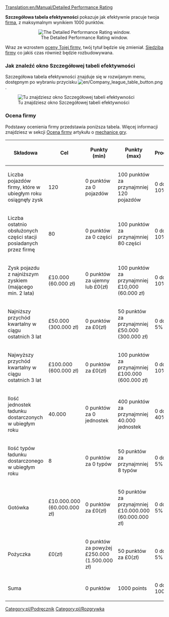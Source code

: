 [[Translation:en/Manual/Detailed Performance Rating]]

'''Szczegółowa tabela efektywności''' pokazuje jak efektywnie pracuje twoja [[pl/Manual/Firma transportowa|firma]], z maksymalnym wynikiem 1000 punktów.

<center>[[File:pl/SzczegółowaTabelaEfetywnosciPL.png|center|frame|The Detailed Performance Rating window.]]</center>

Wraz ze wzrostem [[pl/Manual/Game Mechanics/Mechanika gry|oceny Tojej firmy]], twój tytuł będzie się zmieniał. [[pl/Archive/Manual/Siedziba firmy|Siedziba firmy]] co jakiś czas również będzie rozbudowywana.

===Jak znaleźć okno Szczegółowej tabeli efektywności===
Szczegółowa tabela efektywności znajduje się w rozwijanym menu, dostępnym po wybraniu przycisku [[File:en/Company league table button.png]].

[[File:pl/SzczegółowaTabelaEfetywnosciGdziePL.png|center|frame|Tu znajdziesz okno Szczegółowej tabeli efektywności]]

===Ocena firmy===

Podstawy ocenienia firmy przedstawia poniższa tabela. Więcej informacji znajdziesz w sekcji [[pl/Manual/Game Mechanics/Mechanika gry|Ocena firmy]] artykułu o [[pl/Manual/Game Mechanics/Mechanika gry|mechanice gry]].

{| {{en/Wikitable}}
|- style="background:#efefef"
! Składowa !! Cel !! Punkty (min) !! Punkty (max) !! Procent
|-
|Liczba pojazdów firmy, które w ubiegłym roku osiągnęły zysk||120||0 punktów za 0 pojazdów||100 punktów za przynajmniej 120 pojazdów||0 do 10%
|-
|Liczba ostatnio obsłużonych części stacji posiadanych przez firmę||80||0 punktów za 0 części||100 punktów za przynajmniej 80 części||0 do 10%
|-
|Zysk pojazdu z najniższym zyskiem (mającego min. 2 lata)||£10.000 (60.000 zł)||0 punktów za ujemny lub £0(zł)||100 punktów za przynajmniej £10,000 (60.000 zł)||0 do 10%
|-
|Najniższy przychód kwartalny w ciągu ostatnich 3 lat||£50.000 (300.000 zł)||0 punktów za £0(zł)||50 punktów za przynajmniej £50.000 (300.000 zł)||0 do 5%
|-
|Najwyższy przychód kwartalny w ciągu ostatnich 3 lat||£100.000 (600.000 zł)||0 punktów za £0(zł)||100 punktów za przynajmniej £100.000 (600.000 zł)||0 do 10%
|-
|Ilość jednostek ładunku dostarczonych w ubiegłym roku||40.000||0 punktów za 0 jednostek||400 punktów za przynajmniej 40.000 jednostek||0 do 40%
|-
|Ilość typów ładunku dostarczonego w ubiegłym roku||8||0 punktów za 0 typów||50 punktów za przynajmniej 8 typów||0 do 5% 
|-
|Gotówka||£10.000.000 (60.000.000 zł)||0 punktów za £0(zł)||50 punktów za przynajmniej £10.000.000 (60.000.000 zł)||0 do 5%
|-
|Pożyczka||£0(zł)||0 punktów za powyżej £250.000 (1.500.000 zł)||50 punktów za £0(zł)||0 do 5%
|- style="background:#efefef"
! Suma !!!! 0 punktów !! 1000 points !! 0 do 100%
|}


[[Category:pl/Podręcznik]]
[[Category:pl/Rozgrywka]]
